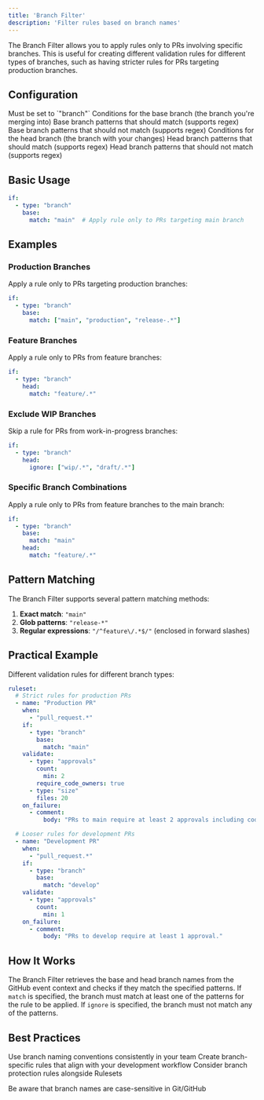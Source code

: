```yaml
---
title: 'Branch Filter'
description: 'Filter rules based on branch names'
---
```


The Branch Filter allows you to apply rules only to PRs involving specific branches. This is useful for creating different validation rules for different types of branches, such as having stricter rules for PRs targeting production branches.

## Configuration

<ParamField path="type" type="string" required>
  Must be set to `"branch"`
</ParamField>

<ParamField path="base" type="object">
  Conditions for the base branch (the branch you're merging into)
</ParamField>

<ParamField path="base.match" type="string | string[]">
  Base branch patterns that should match (supports regex)
</ParamField>

<ParamField path="base.ignore" type="string | string[]">
  Base branch patterns that should not match (supports regex)
</ParamField>

<ParamField path="head" type="object">
  Conditions for the head branch (the branch with your changes)
</ParamField>

<ParamField path="head.match" type="string | string[]">
  Head branch patterns that should match (supports regex)
</ParamField>

<ParamField path="head.ignore" type="string | string[]">
  Head branch patterns that should not match (supports regex)
</ParamField>

## Basic Usage

```yaml
if:
  - type: "branch"
    base:
      match: "main"  # Apply rule only to PRs targeting main branch
```

## Examples

### Production Branches

Apply a rule only to PRs targeting production branches:

```yaml
if:
  - type: "branch"
    base:
      match: ["main", "production", "release-.*"]
```

### Feature Branches

Apply a rule only to PRs from feature branches:

```yaml
if:
  - type: "branch"
    head:
      match: "feature/.*"
```

### Exclude WIP Branches

Skip a rule for PRs from work-in-progress branches:

```yaml
if:
  - type: "branch"
    head:
      ignore: ["wip/.*", "draft/.*"]
```

### Specific Branch Combinations

Apply a rule only to PRs from feature branches to the main branch:

```yaml
if:
  - type: "branch"
    base:
      match: "main"
    head:
      match: "feature/.*"
```

## Pattern Matching

The Branch Filter supports several pattern matching methods:

1. **Exact match**: `"main"`
2. **Glob patterns**: `"release-*"` 
3. **Regular expressions**: `"/^feature\/.*$/"` (enclosed in forward slashes)

## Practical Example

Different validation rules for different branch types:

```yaml
ruleset:
  # Strict rules for production PRs
  - name: "Production PR"
    when:
      - "pull_request.*"
    if:
      - type: "branch"
        base:
          match: "main"
    validate:
      - type: "approvals"
        count:
          min: 2
        require_code_owners: true
      - type: "size"
        files: 20
    on_failure:
      - comment:
          body: "PRs to main require at least 2 approvals including code owners and should be limited in size."

  # Looser rules for development PRs
  - name: "Development PR"
    when:
      - "pull_request.*"
    if:
      - type: "branch"
        base:
          match: "develop"
    validate:
      - type: "approvals"
        count:
          min: 1
    on_failure:
      - comment:
          body: "PRs to develop require at least 1 approval."
```

## How It Works

The Branch Filter retrieves the base and head branch names from the GitHub event context and checks if they match the specified patterns. If `match` is specified, the branch must match at least one of the patterns for the rule to be applied. If `ignore` is specified, the branch must not match any of the patterns.

## Best Practices

<Check>Use branch naming conventions consistently in your team</Check>
<Check>Create branch-specific rules that align with your development workflow</Check>
<Check>Consider branch protection rules alongside Rulesets</Check>

<Warning>
  Be aware that branch names are case-sensitive in Git/GitHub
</Warning>